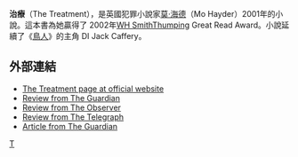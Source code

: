 '''治療'''（The Treatment），是英國犯罪小說家[[莫·海德|莫·海德]]（Mo Hayder）2001年的小說。這本書為她贏得了 2002年[[WH_Smith|WH Smith]]Thumping Great Read Award。小說延續了《[[鳥人_(小說)|鳥人]]》的主角 DI Jack Caffery。

== 外部連結 ==
*[https://web.archive.org/web/20060222065033/http://www.mohayder.net/books.html#treatment The Treatment page at official website]
*[http://books.guardian.co.uk/reviews/crime/0,,517792,00.html Review from The Guardian] {{Wayback|url=http://books.guardian.co.uk/reviews/crime/0,,517792,00.html |date=20080130154040 }}
*[http://books.guardian.co.uk/reviews/crime/0,,528901,00.html Review from The Observer] {{Wayback|url=http://books.guardian.co.uk/reviews/crime/0,,528901,00.html |date=20080130155253 }}
*[http://www.telegraph.co.uk/arts/main.jhtml?xml=/arts/2001/06/30/bocrom30.xml Review from The Telegraph] {{Wayback|url=http://www.telegraph.co.uk/arts/main.jhtml?xml=%2Farts%2F2001%2F06%2F30%2Fbocrom30.xml |date=20080130151337 }}
*[http://books.guardian.co.uk/departments/crime/story/0,,500982,00.html Article from The Guardian] {{Wayback|url=http://books.guardian.co.uk/departments/crime/story/0,,500982,00.html |date=20080130155223 }}

[[Category:英國小說|T]]
